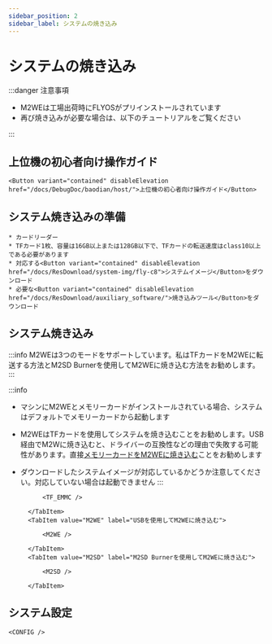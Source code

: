 ```yaml
---
sidebar_position: 2
sidebar_label: システムの焼き込み
---
```







# システムの焼き込み

:::danger 注意事項

* M2WEは工場出荷時にFLYOSがプリインストールされています
* 再び焼き込みが必要な場合は、以下のチュートリアルをご覧ください

:::


## 上位機の初心者向け操作ガイド

    <Button variant="contained" disableElevation href="/docs/DebugDoc/baodian/host/">上位機の初心者向け操作ガイド</Button>

## システム焼き込みの準備

    * カードリーダー
    * TFカード1枚、容量は16GB以上または128GB以下で、TFカードの転送速度はclass10以上である必要があります
    * 対応する<Button variant="contained" disableElevation href="/docs/ResDownload/system-img/fly-c8">システムイメージ</Button>をダウンロード
    * 必要な<Button variant="contained" disableElevation href="/docs/ResDownload/auxiliary_software/">焼き込みツール</Button>をダウンロード

## システム焼き込み

:::info
M2WEは3つのモードをサポートしています。私はTFカードをM2WEに転送する方法とM2SD Burnerを使用してM2WEに焼き込む方法をお勧めします。
:::

:::info
* マシンにM2WEとメモリーカードがインストールされている場合、システムはデフォルトでメモリーカードから起動します
* M2WEはTFカードを使用してシステムを焼き込むことをお勧めします。USB経由でM2Wに焼き込むと、ドライバーの互換性などの理由で失敗する可能性があります。直接[メモリーカードをM2WEに焼き込む](https://mellow-next.klipper.cn/docs/ProductDoc/SBC/fly-pi-v2/fly-os)ことをお勧めします
* ダウンロードしたシステムイメージが対応しているかどうか注意してください。対応していない場合は起動できません
:::

    <Tabs>
        <TabItem value="TF_M2WE" label="TFカードを使用してM2WEに焼き込む">
            
            <TF_EMMC />

        </TabItem>
        <TabItem value="M2WE" label="USBを使用してM2WEに焼き込む">
            
            <M2WE />

        </TabItem>
        <TabItem value="M2SD" label="M2SD Burnerを使用してM2WEに焼き込む">
            
            <M2SD />

        </TabItem>
    </Tabs>


## システム設定

    <CONFIG />